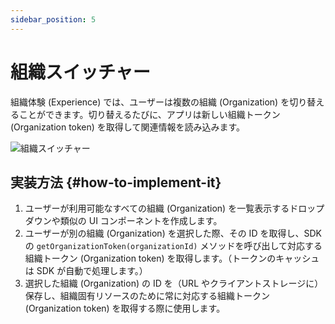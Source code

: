 ```yaml
---
sidebar_position: 5
---
```


# 組織スイッチャー

組織体験 (Experience) では、ユーザーは複数の組織 (Organization) を切り替えることができます。切り替えるたびに、アプリは新しい組織トークン (Organization token) を取得して関連情報を読み込みます。

<img src="/img/assets/organization-switcher.png" alt="組織スイッチャー" />

## 実装方法 \{#how-to-implement-it}

1. ユーザーが利用可能なすべての組織 (Organization) を一覧表示するドロップダウンや類似の UI コンポーネントを作成します。
2. ユーザーが別の組織 (Organization) を選択した際、その ID を取得し、SDK の `getOrganizationToken(organizationId)` メソッドを呼び出して対応する組織トークン (Organization token) を取得します。（トークンのキャッシュは SDK が自動で処理します。）
3. 選択した組織 (Organization) の ID を（URL やクライアントストレージに）保存し、組織固有リソースのために常に対応する組織トークン (Organization token) を取得する際に使用します。
